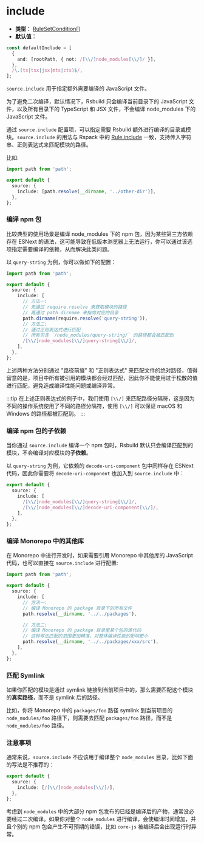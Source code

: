 # include

- **类型：** [RuleSetCondition[]](https://rspack.dev/zh/config/module#condition)
- **默认值：**

```ts
const defaultInclude = [
  {
    and: [rootPath, { not: /[\\/]node_modules[\\/]/ }],
  },
  /\.(ts|tsx|jsx|mts|cts)$/,
];
```

`source.include` 用于指定额外需要编译的 JavaScript 文件。

为了避免二次编译，默认情况下，Rsbuild 只会编译当前目录下的 JavaScript 文件，以及所有目录下的 TypeScript 和 JSX 文件，不会编译 node_modules 下的 JavaScript 文件。

通过 `source.include` 配置项，可以指定需要 Rsbuild 额外进行编译的目录或模块。`source.include` 的用法与 Rspack 中的 [Rule.include](https://rspack.dev/zh/config/module#ruleinclude) 一致，支持传入字符串、正则表达式来匹配模块的路径。

比如:

```ts
import path from 'path';

export default {
  source: {
    include: [path.resolve(__dirname, '../other-dir')],
  },
};
```

### 编译 npm 包

比较典型的使用场景是编译 node_modules 下的 npm 包，因为某些第三方依赖存在 ESNext 的语法，这可能导致在低版本浏览器上无法运行，你可以通过该选项指定需要编译的依赖，从而解决此类问题。

以 `query-string` 为例，你可以做如下的配置：

```ts
import path from 'path';

export default {
  source: {
    include: [
      // 方法一:
      // 先通过 require.resolve 来获取模块的路径
      // 再通过 path.dirname 来指向对应的目录
      path.dirname(require.resolve('query-string')),
      // 方法二:
      // 通过正则表达式进行匹配
      // 所有包含 `/node_modules/query-string/` 的路径都会被匹配到
      /[\\/]node_modules[\\/]query-string[\\/]/,
    ],
  },
};
```

上述两种方法分别通过 "路径前缀" 和 "正则表达式" 来匹配文件的绝对路径，值得留意的是，项目中所有被引用的模块都会经过匹配，因此你不能使用过于松散的值进行匹配，避免造成编译性能问题或编译异常。

:::tip
在上述正则表达式的例子中，我们使用 `[\\/]` 来匹配路径分隔符，这是因为不同的操作系统使用了不同的路径分隔符，使用 `[\\/]` 可以保证 macOS 和 Windows 的路径都被匹配到。
:::

### 编译 npm 包的子依赖

当你通过 `source.include` 编译一个 npm 包时，Rsbuild 默认只会编译匹配到的模块，不会编译对应模块的**子依赖**。

以 `query-string` 为例，它依赖的 `decode-uri-component` 包中同样存在 ESNext 代码，因此你需要将 `decode-uri-component` 也加入到 `source.include` 中：

```ts
export default {
  source: {
    include: [
      /[\\/]node_modules[\\/]query-string[\\/]/,
      /[\\/]node_modules[\\/]decode-uri-component[\\/]/,
    ],
  },
};
```

### 编译 Monorepo 中的其他库

在 Monorepo 中进行开发时，如果需要引用 Monorepo 中其他库的 JavaScript 代码，也可以直接在 `source.include` 进行配置:

```ts
import path from 'path';

export default {
  source: {
    include: [
      // 方法一:
      // 编译 Monorepo 的 package 目录下的所有文件
      path.resolve(__dirname, '../../packages'),

      // 方法二:
      // 编译 Monorepo 的 package 目录里某个包的源代码
      // 这种写法匹配的范围更加精准，对整体编译性能的影响更小
      path.resolve(__dirname, '../../packages/xxx/src'),
    ],
  },
};
```

### 匹配 Symlink

如果你匹配的模块是通过 symlink 链接到当前项目中的，那么需要匹配这个模块的**真实路径**，而不是 symlink 后的路径。

比如，你将 Monorepo 中的 `packages/foo` 路径 symlink 到当前项目的 `node_modules/foo` 路径下，则需要去匹配 `packages/foo` 路径，而不是 `node_modules/foo` 路径。

### 注意事项

通常来说，`source.include` 不应该用于编译整个 `node_modules` 目录，比如下面的写法是不推荐的：

```ts
export default {
  source: {
    include: [/[\\/]node_modules[\\/]/],
  },
};
```

考虑到 `node_modules` 中的大部分 npm 包发布的已经是编译后的产物，通常没必要经过二次编译。如果你对整个 `node_modules` 进行编译，会使编译时间增加，并且个别的 npm 包会产生不可预期的错误，比如 `core-js` 被编译后会出现运行时异常。
